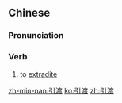 ==Chinese==
{{zh-forms}}

===Pronunciation===
{{zh-pron
|m=yǐndù
|c=jan5 dou6
|mn=qz,tw,xm,zz:ín-tō͘
|cat=v
}}

===Verb===
{{zh-verb}}

# to [[extradite]]

[[zh-min-nan:引渡]]
[[ko:引渡]]
[[zh:引渡]]